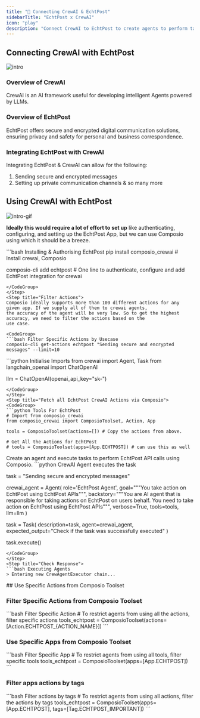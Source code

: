 ```yaml
---
title: "🚀 Connecting CrewAI & EchtPost"
sidebarTitle: "EchtPost x CrewAI"
icon: "play"
description: "Connect CrewAI to EchtPost to create agents to perform tasks using natural language"
---
```


## Connecting CrewAI with EchtPost
![intro](/media/intro.jpg)

### Overview of CrewAI

CrewAI is an AI framework useful for developing intelligent Agents powered by LLMs.

### Overview of EchtPost

EchtPost offers secure and encrypted digital communication solutions, ensuring privacy and safety for personal and business correspondence.

### Integrating EchtPost with CrewAI

Integrating EchtPost & CrewAI can allow for the following:

1. Sending secure and encrypted messages
2. Setting up private communication channels
& so many more

## Using CrewAI with EchtPost
![intro-gif](/media/intro.gif)
<Steps>
<Step title="Setting Up the Environment">

**Ideally this would require a lot of effort to set up** like authenticating, configuring, and setting up the EchtPost App, but we can use Composio using which it should be a breeze.

<CodeGroup>
```bash Installing & Authorising EchtPost
pip install composio_crewai # Install crewai, Composio 

composio-cli add echtpost # One line to authenticate, configure and add EchtPost integration for crewai
```
</CodeGroup>
</Step>
<Step title="Filter Actions">
Composio ideally supports more than 100 different actions for any given app. If we supply all of them to crewai agents, 
the accuracy of the agent will be very low. So to get the highest accuracy, we need to filter the actions based on the 
use case.

<CodeGroup>
```bash Filter Specific Actions by Usecase
composio-cli get-actions echtpost "Sending secure and encrypted messages" --limit=10
```
</CodeGroup>

</Step>
<Step title="Import Base Packages">

<CodeGroup>
```python Initialise Imports
from crewai import Agent, Task
from langchain_openai import ChatOpenAI

llm = ChatOpenAI(openai_api_key="sk-<OPENAI KEY>")
```
</CodeGroup>
</Step>
<Step title="Fetch all EchtPost CrewAI Actions via Composio">
<CodeGroup>
```python Tools For EchtPost
# Import from composio_crewai
from composio_crewai import ComposioToolset, Action, App

tools = ComposioToolset(actions=[]) # Copy the actions from above. 

# Get All the Actions for EchtPost
# tools = ComposioToolset(apps=[App.ECHTPOST]) # can use this as well
```
</CodeGroup>
</Step>
<Step title="Execute the Agent">
Create an agent and execute tasks to perform EchtPost API calls using Composio. 
<CodeGroup>
```python CrewAI Agent executes the task

task = "Sending secure and encrypted messages"

crewai_agent = Agent(
    role='EchtPost Agent',
    goal="""You take action on EchtPost using EchtPost APIs""",
    backstory="""You are AI agent that is responsible for taking actions on EchtPost on users behalf. You need to take action on EchtPost using EchtPost APIs""",
    verbose=True,
    tools=tools,
    llm=llm
)

task = Task(
    description=task,
    agent=crewai_agent,
    expected_output="Check if the task was successfully executed"
)

task.execute()
```
</CodeGroup>
</Step>
<Step title="Check Response">
```bash Executing Agents
> Entering new CrewAgentExecutor chain...
```
</Step>
</Steps>
## Use Specific Actions from Composio Toolset

### Filter Specific Actions from Composio Toolset

<CodeGroup>
```bash Filter Specific Action
# To restrict agents from using all the actions, filter specific actions
tools_echtpost = ComposioToolset(actions=[Action.ECHTPOST_{ACTION_NAME}])
```
</CodeGroup>

### Use Specific Apps from Composio Toolset
<CodeGroup>
```bash Filter Specific App
# To restrict agents from using all tools, filter specific tools
tools_echtpost = ComposioToolset(apps=[App.ECHTPOST])
```
</CodeGroup>

### Filter apps actions by tags 
<CodeGroup>
```bash Filter actions by tags
# To restrict agents from using all actions, filter the actions by tags
tools_echtpost = ComposioToolset(apps=[App.ECHTPOST], tags=[Tag.ECHTPOST_IMPORTANT])
```
</CodeGroup>